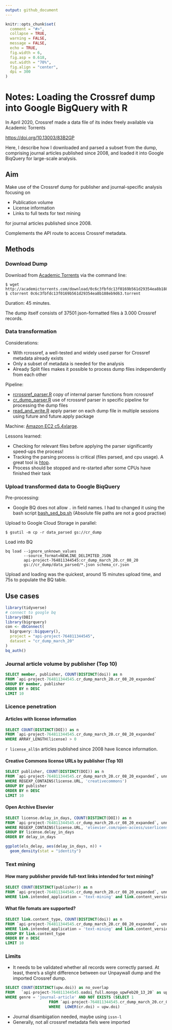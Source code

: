 ```yaml
---
output: github_document
---
```


```r
knitr::opts_chunk$set(
  comment = "#>",
  collapse = TRUE,
  warning = FALSE,
  message = FALSE,
  echo = TRUE,
  fig.width = 6,
  fig.asp = 0.618,
  out.width = "70%",
  fig.align = "center",
  dpi = 300
)
```

# Notes: Loading the Crossref dump into Google BigQuery with R

In April 2020, Crossref made a data file of its index freely available via Academic Torrents

<https://doi.org/10.13003/83B2GP>

Here, I describe how I downloaded and parsed a subset from the dump, comprising journal articles published since 2008, and loaded it into Google BiqQuery for large-scale analysis.

## Aim

Make use of the Crossref dump for publisher and journal-specific analysis focusing on

- Publication volume
- License information
- Links to full texts for text mining

for journal articles published since 2008.

Complements the API route to access Crossref metadata.

## Methods

### Download Dump

Download from [Academic Torrents](http://academictorrents.com/details/0c6c3fbfdc13f0169b561d29354ea8b188eb9d63) via the command line:

```shell
$ wget http://academictorrents.com/download/0c6c3fbfdc13f0169b561d29354ea8b188eb9d63.torrent
$ ctorrent 0c6c3fbfdc13f0169b561d29354ea8b188eb9d63.torrent
```

Duration: 45 minutes. 

The dump itself consists of 37501 json-formatted files à 3.000 Crossref records.

### Data transformation

Considerations:

- With rcrossref, a well-tested and widely used parser for Crossref metadata already exists
- Only a subset of metadata is needed for the analysis
- Already Split files makes it possible to process dump files independently from each other

Pipeline:

- [rcrossref_parser.R](rcrossref_parser.R) copy of internal parser functions from rcrossref
- [cr_dump_parser.R](cr_dump_parser.R) use of rcrossref parser in specific pipeline for processing the dump files
- [read_and_write.R](https://github.com/njahn82/cr_dump/blob/master/read_and_write.R#L32) apply parser on each dump file in multiple sessions using future and future.apply package

Machine: [Amazon EC2 c5.4xlarge](https://aws.amazon.com/ec2/instance-types/c5/).


Lessons learned:

- Checking for relevant files before applying the parser significantly speed-ups the process!
- Tracking the parsing process is critical (files parsed, and cpu usage). A great tool is [htop](https://hisham.hm/htop/).
- Process should be stopped and re-started after some CPUs have finished their task

### Upload transformed data to Google BiqQuery

Pre-processing:

- Google BQ does not allow `.` in field names. I had to changed it using the bash script [bash_sed_bq.sh](bash_sed_bq.sh) (Absolute file paths are not a good practise)

Upload to Google Cloud Storage in parallel:

```shell
$ gsutil -m cp -r data_parsed gs://cr_dump
```

Load into BQ

```shell
bq load --ignore_unknown_values 
        --source_format=NEWLINE_DELIMITED_JSON 
        api-project-764811344545:cr_dump_march_20.cr_08_20 
        gs://cr_dump/data_parsed/*.json schema_cr.json
```
 
Upload and loading was the quickest, around 15 minutes upload time, and 75s to populate the BQ table.

## Use cases

```r
library(tidyverse)
# connect to google bq
library(DBI)
library(bigrquery)
con <- dbConnect(
  bigrquery::bigquery(),
  project = "api-project-764811344545",
  dataset = "cr_dump_march_20"
)
bq_auth()
```

### Journal article volume by publisher (Top 10)

```sql
SELECT member, publisher, COUNT(DISTINCT(doi)) as n
FROM `api-project-764811344545.cr_dump_march_20.cr_08_20_expanded` 
GROUP BY member, publisher
ORDER BY n DESC
LIMIT 10
```


### Licence penetration

#### Articles with license information

```sql
SELECT COUNT(DISTINCT(DOI)) as n
FROM `api-project-764811344545.cr_dump_march_20.cr_08_20_expanded` 
WHERE ARRAY_LENGTH(license) > 0
```

`r license_all$n` articles published since 2008 have licence information.

#### Creative Commons license URLs by publisher (Top 10)

```sql
SELECT publisher, COUNT(DISTINCT(DOI)) as n
FROM `api-project-764811344545.cr_dump_march_20.cr_08_20_expanded`, unnest(license) as license
WHERE REGEXP_CONTAINS(license.URL, 'creativecommons')
GROUP BY publisher
ORDER BY n DESC
LIMIT 10
```

#### Open Archive Elsevier

```sql
SELECT license.delay_in_days, COUNT(DISTINCT(DOI)) as n
FROM `api-project-764811344545.cr_dump_march_20.cr_08_20_expanded`, unnest(license) as license
WHERE REGEXP_CONTAINS(license.URL, 'elsevier.com/open-access/userlicense/1.0/')
GROUP BY license.delay_in_days
ORDER BY delay_in_days
```

```r
ggplot(els_delay, aes(delay_in_days, n)) +
  geom_density(stat = "identity") 
```

### Text mining

#### How many publisher provide full-text links intended for text mining?

```sql
SELECT COUNT(DISTINCT(publisher)) as n
FROM `api-project-764811344545.cr_dump_march_20.cr_08_20_expanded`, unnest(link) as link
WHERE link.intended_application = 'text-mining' and link.content_version = 'vor'
```

#### What file fomats are supported?

```sql
SELECT link.content_type, COUNT(DISTINCT(doi)) as n
FROM `api-project-764811344545.cr_dump_march_20.cr_08_20_expanded`, unnest(link) as link
WHERE link.intended_application = 'text-mining' and link.content_version = 'vor'
GROUP BY link.content_type
ORDER BY n DESC
LIMIT 10
```

### Limits


- It needs to be validated whether all records were correctly parsed. At least, there's a slight difference between our Unpaywall dump and the imported Crossref dump.

```sql
SELECT COUNT(DISTINCT(upw.doi)) as no_overlap
FROM   `api-project-764811344545.oadoi_full.mongo_upwFeb20_13_20` as upw
WHERE genre = 'journal-article' AND NOT EXISTS (SELECT 1 
                   FROM `api-project-764811344545.cr_dump_march_20.cr_08_20_expanded` as cr
                   WHERE  LOWER(cr.doi) = upw.doi)
```

- Journal disambigation needed, maybe using `issn-l`
- Generally, not all crossref metadata fiels were imported


